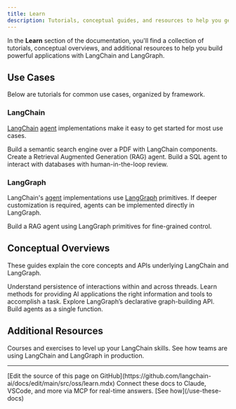 ```yaml
---
title: Learn
description: Tutorials, conceptual guides, and resources to help you get started.
---
```




<StableCalloutJS />


In the **Learn** section of the documentation, you'll find a collection of tutorials, conceptual overviews, and additional resources to help you build powerful applications with LangChain and LangGraph.

## Use Cases

Below are tutorials for common use cases, organized by framework.

### LangChain

[LangChain](/oss/javascript/langchain/overview) [agent](/oss/javascript/langchain/agents) implementations make it easy to get started for most use cases.

<Card title="Semantic Search" icon="magnifying-glass" href="/oss/javascript/langchain/knowledge-base" horizontal>
  Build a semantic search engine over a PDF with LangChain components.
</Card>

<Card title="RAG Agent" icon="user-magnifying-glass" href="/oss/javascript/langchain/rag" horizontal>
  Create a Retrieval Augmented Generation (RAG) agent.
</Card>

<Card title="SQL Agent" icon="database" href="/oss/javascript/langchain/sql-agent" horizontal>
  Build a SQL agent to interact with databases with human-in-the-loop review.
</Card>



### LangGraph

LangChain's [agent](/oss/javascript/langchain/agents) implementations use [LangGraph](/oss/javascript/langgraph/overview) primitives.
If deeper customization is required, agents can be implemented directly in LangGraph.

<Card title="Custom RAG Agent" icon="user-magnifying-glass" href="/oss/javascript/langgraph/agentic-rag" horizontal>
  Build a RAG agent using LangGraph primitives for fine-grained control.
</Card>



## Conceptual Overviews

These guides explain the core concepts and APIs underlying LangChain and LangGraph.

<Card title="Memory" icon="brain" href="/oss/javascript/concepts/memory" horizontal>
  Understand persistence of interactions within and across threads.
</Card>

<Card title="Context engineering" icon="book-open" href="/oss/javascript/concepts/context" horizontal>
  Learn methods for providing AI applications the right information and tools to accomplish a task.
</Card>

<Card title="Graph API" icon="chart-network" href="/oss/javascript/langgraph/graph-api" horizontal>
  Explore LangGraph’s declarative graph-building API.
</Card>

<Card title="Functional API" icon="code" href="/oss/javascript/langgraph/functional-api" horizontal>
  Build agents as a single function.
</Card>

## Additional Resources

<Card title="LangChain Academy" icon="graduation-cap" href="https://academy.langchain.com/" horizontal>
  Courses and exercises to level up your LangChain skills.
</Card>

<Card title="Case Studies" icon="screen-users" href="/oss/javascript/langgraph/case-studies" horizontal>
  See how teams are using LangChain and LangGraph in production.
</Card>

---

<Callout icon="pen-to-square" iconType="regular">
    [Edit the source of this page on GitHub](https://github.com/langchain-ai/docs/edit/main/src/oss/learn.mdx)
</Callout>
<Tip icon="terminal" iconType="regular">
    Connect these docs to Claude, VSCode, and more via MCP for    real-time answers. [See how](/use-these-docs)
</Tip>
